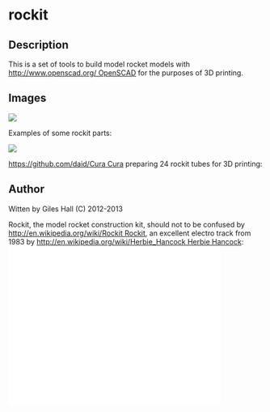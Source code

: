 =rockit=

==Description==
This is a set of tools to build model rocket models with [[http://www.openscad.org/ OpenSCAD]] for the purposes of 3D printing.

==Images==
<img src="https://raw.github.com/vishnubob/rockit/master/images/rocket_parts.png" />
<p />
Examples of some rockit parts:
<p />
<img src="https://raw.github.com/vishnubob/rockit/master/images/rocket_tube_cura.png" />
<p />
[[https://github.com/daid/Cura Cura]] preparing 24 rockit tubes for 3D printing:


==Author==
Witten by Giles Hall (C) 2012-2013

Rockit, the model rocket construction kit, should not to be confused by [[http://en.wikipedia.org/wiki/Rockit Rockit]], an excellent electro track from 1983 by [[http://en.wikipedia.org/wiki/Herbie_Hancock Herbie Hancock]]:
<iframe width="420" height="315" src="//www.youtube.com/embed/GHhD4PD75zY" frameborder="0" allowfullscreen></iframe>
